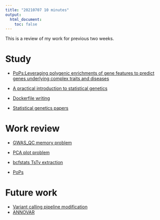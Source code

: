 ```yaml
---
title: "20210707 10 minutes"
output:
  html_document:
    toc: false
---
```


This is a review of my work for previous two weeks.

# Study

  * [PoPs:Leveraging polygenic enrichments of gene features to predict genes underlying complex traits and diseases](https://doi.org/10.1101/2020.09.08.20190561)

  * [A practical introduction to statistical genetics](https://rawgit.com/uqrmaie1/statgen_equations/master/statgen_equations.html)

  * [Dockerfile writing](https://github.com/cumc/bioworkflows/blob/master/GWAS/lmm.dockerfile)

  * [Statistical genetics papers](http://statgen.us/lab-wiki/learning_center/statgen-papers#introductory)

# Work review

  * [GWAS_QC memory problem](https://github.com/UxxUnet/prototype/blob/main/GWAS_QC_Rmem.ipynb)

  * [PCA plot problem](https://github.com/UxxUnet/prototype/blob/main/PCA_plot_problem.ipynb)

  * [bcfstats TsTv extraction](https://github.com/UxxUnet/prototype/blob/main/bcfstatsextract.ipynb)

  * [PoPs](https://github.com/UxxUnet/prototype/blob/main/bcfstatsextract.ipynb)

# Future work

  * [Variant calling pipeline modification](https://github.com/cumc/bioworkflows/blob/master/variant-calling/gatk_joint_calling.ipynb)   
  * [ANNOVAR](https://annovar.openbioinformatics.org/en/latest/)